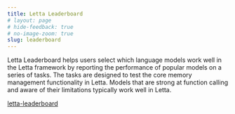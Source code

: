 ```yaml
---
title: Letta Leaderboard
# layout: page
# hide-feedback: true
# no-image-zoom: true
slug: leaderboard
---
```


Letta Leaderboard helps users select which language models work well in the Letta framework by reporting the performance of popular models on a series of tasks. The tasks are designed to test the core memory management functionality in Letta. Models that are strong at function calling and aware of their limitations typically work well in Letta.


[letta-leaderboard](https://github.com/letta-ai/letta-leaderboard)
